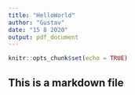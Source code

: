 ```yaml
---
title: "HelloWorld"
author: "Gustav"
date: "15 8 2020"
output: pdf_document
---
```


```r
knitr::opts_chunk$set(echo = TRUE)
```

## This is a markdown file


